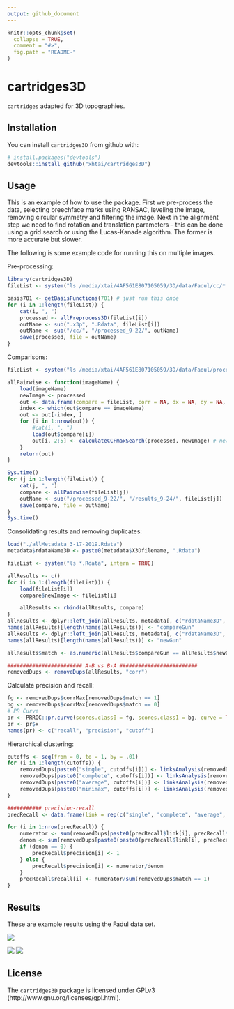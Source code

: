 ```yaml
---
output: github_document
---
```


<!-- README.md is generated from README.Rmd. Please edit that file -->

```r
knitr::opts_chunk$set(
  collapse = TRUE,
  comment = "#>",
  fig.path = "README-"
)
```

# cartridges3D

`cartridges` adapted for 3D topographies. 

## Installation

You can install `cartridges3D` from github with:

```r
# install.packages("devtools")
devtools::install_github("xhtai/cartridges3D")
```

## Usage
This is an example of how to use the package. First we pre-process the data, selecting breechface marks using RANSAC, leveling the image, removing circular symmetry and filtering the image. Next in the alignment step we need to find rotation and translation parameters -- this can be done using a grid search or using the Lucas-Kanade algorithm. The former is more accurate but slower. 

The following is some example code for running this on multiple images.

Pre-processing:
```r
library(cartridges3D)
fileList <- system("ls /media/xtai/4AF561E807105059/3D/data/Fadul/cc/*.x3p", intern = TRUE)

basis701 <- getBasisFunctions(701) # just run this once
for (i in 1:length(fileList)) {
    cat(i, ", ")
    processed <- allPreprocess3D(fileList[i])
    outName <- sub(".x3p", ".Rdata", fileList[i])
    outName <- sub("/cc/", "/processed_9-22/", outName)
    save(processed, file = outName)
}
```

Comparisons:
```r
fileList <- system("ls /media/xtai/4AF561E807105059/3D/data/Fadul/processed_9-22/*.Rdata", intern = TRUE)

allPairwise <- function(imageName) {
    load(imageName)
    newImage <- processed
    out <- data.frame(compare = fileList, corr = NA, dx = NA, dy = NA, theta = NA, stringsAsFactors = FALSE)
    index <- which(out$compare == imageName)
    out <- out[-index, ]
    for (i in 1:nrow(out)) {
        #cat(i, ", ")
        load(out$compare[i])
        out[i, 2:5] <- calculateCCFmaxSearch(processed, newImage) # new image gets rotated
    }
    return(out)
}

Sys.time()
for (j in 1:length(fileList)) {
    cat(j, ", ")
    compare <- allPairwise(fileList[j])
    outName <- sub("/processed_9-22/", "/results_9-24/", fileList[j])
    save(compare, file = outName)
}
Sys.time()
```

Consolidating results and removing duplicates:
```r
load("./allMetadata_3-17-2019.Rdata")
metadata$rdataName3D <- paste0(metadata$X3Dfilename, ".Rdata")

fileList <- system("ls *.Rdata", intern = TRUE)

allResults <- c()
for (i in 1:(length(fileList))) {
    load(fileList[i])
    compare$newImage <- fileList[i]

    allResults <- rbind(allResults, compare)
}
allResults <- dplyr::left_join(allResults, metadata[, c("rdataName3D", "GunNumber")], by = c("compare" = "rdataName3D"))
names(allResults)[length(names(allResults))] <- "compareGun"
allResults <- dplyr::left_join(allResults, metadata[, c("rdataName3D", "GunNumber")], by = c("newImage" = "rdataName3D"))
names(allResults)[length(names(allResults))] <- "newGun"

allResults$match <- as.numeric(allResults$compareGun == allResults$newGun)

######################## A-B vs B-A ######################### 
removedDups <- removeDups(allResults, "corr")
```

Calculate precision and recall:
```r
fg <- removedDups$corrMax[removedDups$match == 1]
bg <- removedDups$corrMax[removedDups$match == 0]
# PR Curve
pr <- PRROC::pr.curve(scores.class0 = fg, scores.class1 = bg, curve = TRUE)
pr <- pr$x
names(pr) <- c("recall", "precision", "cutoff")
```

Hierarchical clustering:
```r
cutoffs <- seq(from = 0, to = 1, by = .01) 
for (i in 1:length(cutoffs)) { 
    removedDups[paste0("single", cutoffs[i])] <- linksAnalysis(removedDups, "corrMax", cutoffs[i], "single", "compare", "newImage")
    removedDups[paste0("complete", cutoffs[i])] <- linksAnalysis(removedDups, "corrMax", cutoffs[i], "complete", "compare", "newImage")
    removedDups[paste0("average", cutoffs[i])] <- linksAnalysis(removedDups, "corrMax", cutoffs[i], "average", "compare", "newImage")
    removedDups[paste0("minimax", cutoffs[i])] <- linksAnalysis(removedDups, "corrMax", cutoffs[i], "minimax", "compare", "newImage")
}

########### precision-recall
precRecall <- data.frame(link = rep(c("single", "complete", "average", "minimax"), each = length(cutoffs)), cutoff = rep(cutoffs, 4), precision = NA, recall = NA, stringsAsFactors = FALSE)

for (i in 1:nrow(precRecall)) {
    numerator <- sum(removedDups[paste0(precRecall$link[i], precRecall$cutoff[i])] >= .5 & removedDups$match == 1) # preds are 0 or 1 so doesn't matter that i used .5
    denom <- sum(removedDups[paste0(paste0(precRecall$link[i], precRecall$cutoff[i]))] >= .5)
    if (denom == 0) {
        precRecall$precision[i] <- 1
    } else {
        precRecall$precision[i] <- numerator/denom
    }
    precRecall$recall[i] <- numerator/sum(removedDups$match == 1)
}
```

## Results
These are example results using the Fadul data set. 

![](ABvsBA_Fadul.png)


![](matchDist_Fadul.png)
![](resultsSearch_2018-12-22_Fadul_precisionRecall.png)


## License
The `cartridges3D` package is licensed under GPLv3 (http://www.gnu.org/licenses/gpl.html).
